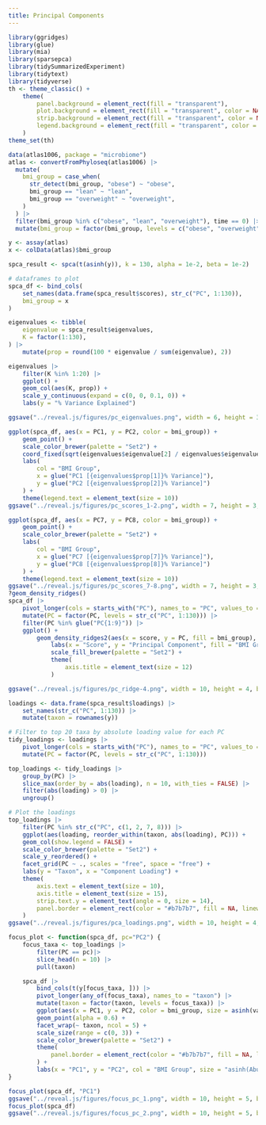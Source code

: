 ```yaml
---
title: Principal Components
---
```


```r
library(ggridges)
library(glue)
library(mia)
library(sparsepca)
library(tidySummarizedExperiment)
library(tidytext)
library(tidyverse)
th <- theme_classic() +
    theme(
        panel.background = element_rect(fill = "transparent"), 
        plot.background = element_rect(fill = "transparent", color = NA),
        strip.background = element_rect(fill = "transparent", color = NA),
        legend.background = element_rect(fill = "transparent", color = NA)
    )
theme_set(th)
```

```r
data(atlas1006, package = "microbiome")
atlas <- convertFromPhyloseq(atlas1006) |>
  mutate(
    bmi_group = case_when(
      str_detect(bmi_group, "obese") ~ "obese",
      bmi_group == "lean" ~ "lean",
      bmi_group == "overweight" ~ "overweight",
    )
  ) |>
  filter(bmi_group %in% c("obese", "lean", "overweight"), time == 0) |>
  mutate(bmi_group = factor(bmi_group, levels = c("obese", "overweight", "lean")))
```

```r
y <- assay(atlas)
x <- colData(atlas)$bmi_group
```

```r
spca_result <- spca(t(asinh(y)), k = 130, alpha = 1e-2, beta = 1e-2)

# dataframes to plot
spca_df <- bind_cols(
    set_names(data.frame(spca_result$scores), str_c("PC", 1:130)),
    bmi_group = x
)

eigenvalues <- tibble(
    eigenvalue = spca_result$eigenvalues,
    K = factor(1:130),
) |>
    mutate(prop = round(100 * eigenvalue / sum(eigenvalue), 2))

eigenvalues |>
    filter(K %in% 1:20) |>
    ggplot() +
    geom_col(aes(K, prop)) +
    scale_y_continuous(expand = c(0, 0, 0.1, 0)) +
    labs(y = "% Variance Explained") 

ggsave("../reveal.js/figures/pc_eigenvalues.png", width = 6, height = 3, bg = "transparent")

ggplot(spca_df, aes(x = PC1, y = PC2, color = bmi_group)) +
    geom_point() +
    scale_color_brewer(palette = "Set2") +
    coord_fixed(sqrt(eigenvalues$eigenvalue[2] / eigenvalues$eigenvalue[1])) +
    labs(
        col = "BMI Group",
        x = glue("PC1 [{eigenvalues$prop[1]}% Variance]"),
        y = glue("PC2 [{eigenvalues$prop[2]}% Variance]")
    ) +
    theme(legend.text = element_text(size = 10))
ggsave("../reveal.js/figures/pc_scores_1-2.png", width = 7, height = 3, bg = "transparent")

ggplot(spca_df, aes(x = PC7, y = PC8, color = bmi_group)) +
    geom_point() +
    scale_color_brewer(palette = "Set2") +
    labs(
        col = "BMI Group",
        x = glue("PC7 [{eigenvalues$prop[7]}% Variance]"),
        y = glue("PC8 [{eigenvalues$prop[8]}% Variance]")
    ) +
    theme(legend.text = element_text(size = 10))
ggsave("../reveal.js/figures/pc_scores_7-8.png", width = 7, height = 3, bg = "transparent")
?geom_density_ridges()
spca_df |>
    pivot_longer(cols = starts_with("PC"), names_to = "PC", values_to = "score") |>
    mutate(PC = factor(PC, levels = str_c("PC", 1:130))) |>
    filter(PC %in% glue("PC{1:9}")) |>
    ggplot() +
        geom_density_ridges2(aes(x = score, y = PC, fill = bmi_group), alpha = 1, scale = 3) +
            labs(x = "Score", y = "Principal Component", fill = "BMI Group") +
            scale_fill_brewer(palette = "Set2") +
            theme(
                axis.title = element_text(size = 12)
            )

ggsave("../reveal.js/figures/pc_ridge-4.png", width = 10, height = 4, bg = "transparent")
```


```r
loadings <- data.frame(spca_result$loadings) |>
    set_names(str_c("PC", 1:130)) |>
    mutate(taxon = rownames(y))

# Filter to top 20 taxa by absolute loading value for each PC
tidy_loadings <- loadings |>
    pivot_longer(cols = starts_with("PC"), names_to = "PC", values_to = "loading") |>
    mutate(PC = factor(PC, levels = str_c("PC", 1:130)))

top_loadings <- tidy_loadings |>
    group_by(PC) |>
    slice_max(order_by = abs(loading), n = 10, with_ties = FALSE) |>
    filter(abs(loading) > 0) |>
    ungroup()

# Plot the loadings
top_loadings |>
    filter(PC %in% str_c("PC", c(1, 2, 7, 8))) |>
    ggplot(aes(loading, reorder_within(taxon, abs(loading), PC))) +
    geom_col(show.legend = FALSE) +
    scale_color_brewer(palette = "Set2") +
    scale_y_reordered() +
    facet_grid(PC ~ ., scales = "free", space = "free") +
    labs(y = "Taxon", x = "Component Loading") +
    theme(
        axis.text = element_text(size = 10),
        axis.title = element_text(size = 15),
        strip.text.y = element_text(angle = 0, size = 14),
        panel.border = element_rect(color = "#b7b7b7", fill = NA, linewidth = 2),
    )
ggsave("../reveal.js/figures/pca_loadings.png", width = 10, height = 4, bg = "transparent")
```

```r
focus_plot <- function(spca_df, pc="PC2") {
    focus_taxa <- top_loadings |>
        filter(PC == pc)|>
        slice_head(n = 10) |>
        pull(taxon)

    spca_df |>
        bind_cols(t(y[focus_taxa, ])) |>
        pivot_longer(any_of(focus_taxa), names_to = "taxon") |>
        mutate(taxon = factor(taxon, levels = focus_taxa)) |>
        ggplot(aes(x = PC1, y = PC2, color = bmi_group, size = asinh(value))) +
        geom_point(alpha = 0.6) +
        facet_wrap(~ taxon, ncol = 5) +
        scale_size(range = c(0, 3)) +
        scale_color_brewer(palette = "Set2") +
        theme(
            panel.border = element_rect(color = "#b7b7b7", fill = NA, linewidth = 2),
        ) +
        labs(x = "PC1", y = "PC2", col = "BMI Group", size = "asinh(Abundance)")
}

focus_plot(spca_df, "PC1")
ggsave("../reveal.js/figures/focus_pc_1.png", width = 10, height = 5, bg = "transparent")
focus_plot(spca_df)
ggsave("../reveal.js/figures/focus_pc_2.png", width = 10, height = 5, bg = "transparent")
```